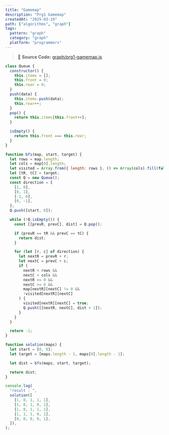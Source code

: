 ```yaml
---
title: "Gamemap"
description: "Prg1 Gamemap"
createdAt: "2025-03-19"
path: ["algorithms", "graph"]
tags:
  pattern: "graph"
  category: "graph"
  platform: "programmers"
---
```


> 📌 **Source Code:** [graph/prg1-gamemap.js](https://github.com/0teklee/pattern-recognition/tree/main/site/content/graph/prg1-gamemap.js)

```js
class Queue {
  constructor() {
    this.items = [];
    this.front = 0;
    this.rear = 0;
  }
  push(data) {
    this.items.push(data);
    this.rear++;
  }
  pop() {
    return this.items[this.front++];
  }

  isEmpty() {
    return this.front === this.rear;
  }
}

function bfs(map, start, target) {
  let rows = map.length;
  let cols = map[0].length;
  let visited = Array.from({ length: rows }, () => Array(cols).fill(false));
  let [tR, tC] = target;
  const Q = new Queue();
  const direction = [
    [1, 0],
    [0, 1],
    [-1, 0],
    [0, -1],
  ];
  Q.push([start, 0]);

  while (!Q.isEmpty()) {
    const [[prevR, prevC], dist] = Q.pop();

    if (prevR == tR && prevC == tC) {
      return dist;
    }

    for (let [r, c] of direction) {
      let nextR = prevR + r;
      let nextC = prevC + c;
      if (
        nextR < rows &&
        nextC < cols &&
        nextR >= 0 &&
        nextC >= 0 &&
        map[nextR][nextC] != 0 &&
        !visited[nextR][nextC]
      ) {
        visited[nextR][nextC] = true;
        Q.push([[nextR, nextC], dist + 1]);
      }
    }
  }

  return -1;
}

function solution(maps) {
  let start = [0, 0];
  let target = [maps.length - 1, maps[0].length - 1];

  let dist = bfs(maps, start, target);

  return dist;
}

console.log(
  "result : ",
  solution([
    [1, 0, 1, 1, 1],
    [1, 0, 1, 0, 1],
    [1, 0, 1, 1, 1],
    [1, 1, 1, 0, 1],
    [0, 0, 0, 0, 1],
  ]),
);
```
